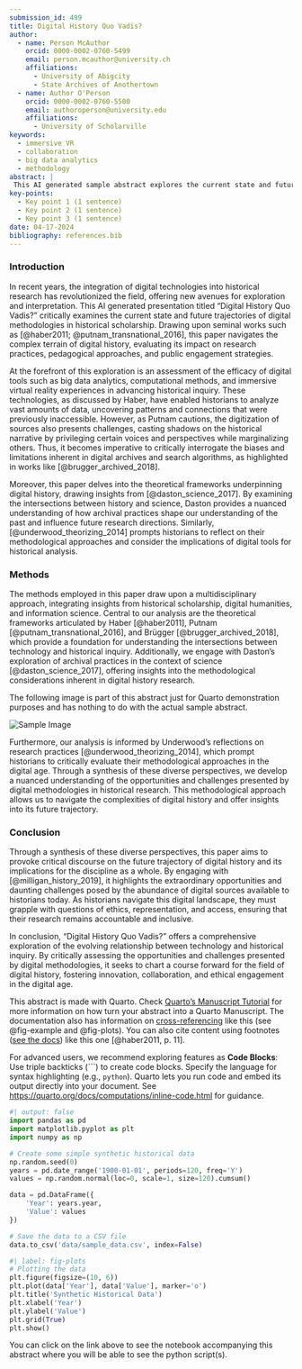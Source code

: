 ```yaml
---
submission_id: 499
title: Digital History Quo Vadis?
author:
  - name: Person McAuthor
    orcid: 0000-0002-0760-5499
    email: person.mcauthor@university.ch
    affiliations:
      - University of Abigcity
      - State Archives of Anothertown
  - name: Author O'Person 
    orcid: 0000-0002-0760-5500
    email: authoroperson@university.edu
    affiliations:
      - University of Scholarville
keywords:
  - immersive VR
  - collaboration
  - big data analytics
  - methodology
abstract: |
 This AI generated sample abstract explores the current state and future directions of digital methodologies in historical research. This presentation scrutinizes the utilization of big data analytics, computational methods, and immersive virtual reality experiences. Through case studies and theoretical reflections, we evaluate the impact of digital approaches on historical interpretation, pedagogy, and public engagement. This inquiry into the opportunities and challenges presented by digital history aims to provoke critical discourse about the field's trajectory, contemplating the implications of technological advancements for historical inquiry, fostering innovation, and envisioning collaborative possibilities in the digital age.
key-points:
  - Key point 1 (1 sentence)
  - Key point 2 (1 sentence)
  - Key point 3 (1 sentence)
date: 04-17-2024
bibliography: references.bib
---
```


### Introduction

In recent years, the integration of digital technologies into historical research has revolutionized the field, offering new avenues for exploration and interpretation. This AI generated presentation titled "Digital History Quo Vadis?" critically examines the current state and future trajectories of digital methodologies in historical scholarship. Drawing upon seminal works such as [@haber2011; @putnam_transnational_2016], this paper navigates the complex terrain of digital history, evaluating its impact on research practices, pedagogical approaches, and public engagement strategies.

At the forefront of this exploration is an assessment of the efficacy of digital tools such as big data analytics, computational methods, and immersive virtual reality experiences in advancing historical inquiry. These technologies, as discussed by Haber, have enabled historians to analyze vast amounts of data, uncovering patterns and connections that were previously inaccessible. However, as Putnam cautions, the digitization of sources also presents challenges, casting shadows on the historical narrative by privileging certain voices and perspectives while marginalizing others. Thus, it becomes imperative to critically interrogate the biases and limitations inherent in digital archives and search algorithms, as highlighted in works like [@brugger_archived_2018].

Moreover, this paper delves into the theoretical frameworks underpinning digital history, drawing insights from [@daston_science_2017]. By examining the intersections between history and science, Daston provides a nuanced understanding of how archival practices shape our understanding of the past and influence future research directions. Similarly, [@underwood_theorizing_2014] prompts historians to reflect on their methodological approaches and consider the implications of digital tools for historical analysis.

### Methods

The methods employed in this paper draw upon a multidisciplinary approach, integrating insights from historical scholarship, digital humanities, and information science. Central to our analysis are the theoretical frameworks articulated by Haber [@haber2011], Putnam [@putnam_transnational_2016], and Brügger [@brugger_archived_2018], which provide a foundation for understanding the intersections between technology and historical inquiry. Additionally, we engage with Daston's exploration of archival practices in the context of science [@daston_science_2017], offering insights into the methodological considerations inherent in digital history research.

The following image is part of this abstract just for Quarto demonstration purposes and has nothing to do with the actual sample abstract.

::: {#fig-example}

![Sample Image](images/institut_minerva.jpeg "Institut Minerva de Recherche en Haute Horlogerie, 2023.")\
:::

Furthermore, our analysis is informed by Underwood's reflections on research practices [@underwood_theorizing_2014], which prompt historians to critically evaluate their methodological approaches in the digital age. Through a synthesis of these diverse perspectives, we develop a nuanced understanding of the opportunities and challenges presented by digital methodologies in historical research. This methodological approach allows us to navigate the complexities of digital history and offer insights into its future trajectory.

### Conclusion

Through a synthesis of these diverse perspectives, this paper aims to provoke critical discourse on the future trajectory of digital history and its implications for the discipline as a whole. By engaging with [@milligan_history_2019], it highlights the extraordinary opportunities and daunting challenges posed by the abundance of digital sources available to historians today. As historians navigate this digital landscape, they must grapple with questions of ethics, representation, and access, ensuring that their research remains accountable and inclusive.

In conclusion, "Digital History Quo Vadis?" offers a comprehensive exploration of the evolving relationship between technology and historical inquiry. By critically assessing the opportunities and challenges presented by digital methodologies, it seeks to chart a course forward for the field of digital history, fostering innovation, collaboration, and ethical engagement in the digital age.

This abstract is made with Quarto. Check [Quarto's Manuscript Tutorial](https://quarto.org/docs/manuscripts/) for more information on how turn your abstract into a Quarto Manuscript. The documentation also has information on [cross-referencing](https://quarto.org/docs/authoring/cross-references.html) like this (see @fig-example and @fig-plots). You can also cite content using footnotes ([see the docs](https://quarto.org/docs/authoring/footnotes-and-citations.html)) like this one [@haber2011, p. 11].

For advanced users, we recommend exploring features as **Code Blocks**: Use triple backticks (\`\`\`) to create code blocks. Specify the language for syntax highlighting (e.g., ```python```). Quarto lets you run code and embed its output directly into your document. See <https://quarto.org/docs/computations/inline-code.html> for guidance.

```python
#| output: false
import pandas as pd
import matplotlib.pyplot as plt
import numpy as np

# Create some simple synthetic historical data
np.random.seed(0)
years = pd.date_range('1900-01-01', periods=120, freq='Y')
values = np.random.normal(loc=0, scale=1, size=120).cumsum()

data = pd.DataFrame({
    'Year': years.year,
    'Value': values
})

# Save the data to a CSV file
data.to_csv('data/sample_data.csv', index=False)
```

```python
#| label: fig-plots
# Plotting the data
plt.figure(figsize=(10, 6))
plt.plot(data['Year'], data['Value'], marker='o')
plt.title('Synthetic Historical Data')
plt.xlabel('Year')
plt.ylabel('Value')
plt.grid(True)
plt.show()
```

You can click on the link above to see the notebook accompanying this abstract where you will be able to see the python script(s).